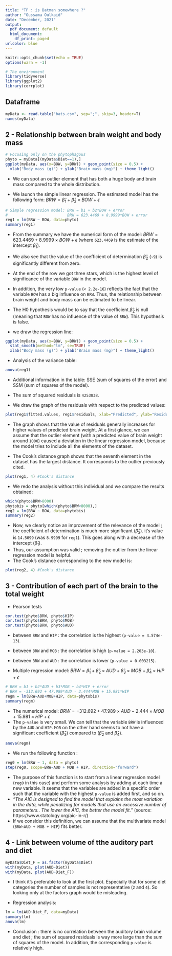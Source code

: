 ```yaml
---
title: "TP : is Batman somewhere ?"
author: "Oussama Oulkaid"
date: "December, 2021"
output:
  pdf_document: default
  html_document:
    df_print: paged
urlcolor: blue
---
```


```r
knitr::opts_chunk$set(echo = TRUE)
options(warn = -1) 
```

```r
# The environment
library(tidyverse)
library(ggplot2)
library(corrplot)
```

## Dataframe
```r
myData <- read.table("bats.csv", sep=";", skip=3, header=T)
names(myData)
```

## 2 - Relationship between brain weight and body mass
```r
# Focusing only on the phytophagous
phyto = myData[(myData$Diet==1),]
ggplot(myData, aes(x=BOW, y=BRW)) + geom_point(size = 0.5) +
  xlab("Body mass (g)") + ylab("Brain mass (mg)") + theme_light()
```
- We can spot an outlier element that has both a huge body and brain mass compared to the whole distribution.

- We launch the simple linear regression. The estimated model has the following form: $BRW = \hat \beta_1 + \hat \beta_2 \times BOW + \epsilon$
```r
# Simple regression model: BRW = b1 + b2*BOW + error
#                          BRW = 623.4469 + 8.9999*BOW + error
reg1 = lm(BRW ~ BOW, data=phyto)
summary(reg1)
```
- From the summary we have the numerical form of the model: $BRW = 623.4469 + 8.9999 \times BOW + \epsilon$ (where `623.4469` is the estimate of the intercept $\hat \beta_1$).
- We also see that the value of the coefficient of determination $\hat \beta_2$ (`~9`) is significantly different from zero.
- At the end of the row we got three stars, which is the highest level of significance of the variable `BOW` in the model.
- In addition, the very low `p-value` (`< 2.2e-16`) reflects the fact that the variable `BOW` has a big influence on `BRW`. Thus, the relationship between brain weight and body mass can be estimated to be linear.
- The H0 hypothesis would be to say that the coefficient $\hat \beta_2$ is null (meaning that `BOW` has no influence of the value of `BRW`). This hypothesis is false.

- we draw the regression line:
```r
ggplot(myData, aes(x=BOW, y=BRW)) + geom_point(size = 0.5) +
  stat_smooth(method="lm", se=TRUE) +
  xlab("Body mass (g)") + ylab("Brain mass (mg)") + theme_light()
```
- Analysis of the variance table:
```r
anova(reg1)
```
- Additional information in the table: SSE (sum of squares of the error) and SSM (sum of squares of the model).
- The sum of squared residuals is `4253838`.

- We draw the graph of the residuals with respect to the predicted values:
```r
plot(reg1$fitted.values, reg1$residuals, xlab="Predicted", ylab="Residuals")
```

- The graph shows that the value of residuals generally increases for higher values of predicted brain weight. At a first glance, we can assume that the outlier element (with a predicted value of brain weight around `1000`) caused a deviation in the linear regression model, because the model tries to include all the elements of the dataset.

- The Cook's distance graph shows that the seventh element in the dataset has the largest distance. It corresponds to the outlier previously cited.
```r
plot(reg1, 4) #Cook's distance
```

- We redo the analysis without this individual and we compare the results obtained:
```r
which(phyto$BRW>8000)
phytobis = phyto[which(phyto$BRW<8000),]
reg2 = lm(BRW ~ BOW, data=phytobis)
summary(reg2)
```
- Now, we clearly notice an improvement of the relevance of the model ; the coefficient of determination is much more significant ($\hat \beta_2$). it's value is `14.5099` (was `8.9999` for `reg1`). This goes along with a decrease of the intercept ($\hat \beta_1$).
- Thus, our assumption was valid ; removing the outlier from the linear regression model is helpful. 
- The Cook's distance corresponding to the new model is:
```r
plot(reg2, 4) #Cook's distance
```

<!--
- Diagnosis of the validity of the linear model approach
```r
par(mfcol=c(2,2))
plot(reg1)
plot(reg2)
```

- One advantage is that the second model allows to have a wider view of the distribution of the sample.

-->

## 3 - Contribution of each part of the brain to the total weight
<!--
```r
phytoNum=phyto[,c(4:8)]
mat.cor=cor(phytoNum)
corrplot(mat.cor, type="upper")
```

-->

- Pearson tests
```r
cor.test(phyto$BRW, phyto$HIP)
cor.test(phyto$BRW, phyto$MOB)
cor.test(phyto$BRW, phyto$AUD)
```
- between `BRW` and `HIP` : the correlation is the highest (`p-value = 4.574e-13`).
- between `BRW` and `MOB` : the correlation is high (`p-value = 2.203e-10`).
- between `BRW` and `AUD` : the correlation is lower (`p-value = 0.003215`).

- Multiple regression model: $BRW = \hat \beta_1 + \hat \beta_2 \times AUD + \hat \beta_3 \times MOB + \hat \beta_4 \times HIP + \epsilon$
```r
# BRW = b1 + b2*AUD + b3*MOB + b4*HIP + error
# BRW = -312.692 + 47.989*AUD - 2.444*MOB + 15.981*HIP
regm = lm(BRW~AUD+MOB+HIP, data=phytobis)
summary(regm)
```
- The numerical model: $BRW = -312.692 + 47.989 \times AUD - 2.444 \times MOB + 15.981 \times HIP + \epsilon$
- The `p-value` is very small. We can tell that the variable `BRW` is influenced by the `AUD` and `HIP`. `MOB` on the other hand seems to not have a significant coefficient ($\hat \beta_3$) compared to ($\hat \beta_2$ and $\hat \beta_4$).

```r
anova(regm)
```

- We run the following function : 
```r
reg0 = lm(BRW ~ 1, data = phyto)
step(reg0, scope=BRW~AUD + MOB + HIP, direction="forward")
```

- The purpose of this function is to start from a linear regression model (`reg0` in this case) and perform some analysis by adding at each time a new variable. It seems that the variables are added in a specific order such that the variable with the highest `p-value` is added first, and so on.
- *"The AIC is designed to find the model that explains the most variation in the data, while penalizing for models that use an excessive number of parameters.. The lower the AIC, the better the model fit."* (source: https://www.statology.org/aic-in-r/)
- If we consider this definition, we can assume that the multivariate model (`BRW~AUD + MOB + HIP`) fits better.

## 4 - Link between volume of tthe auditory part and diet
```r
myData$Diet_F = as.factor(myData$Diet)
with(myData, plot(AUD~Diet))
with(myData, plot(AUD~Diet_F))
```

- I think it's preferable to look at the first plot. Especially that for some diet categories the number of samples is not representative (`2` and `4`). So looking only at the factors graph would be misleading.

- Regression analysis:
```r
lm = lm(AUD~Diet_F, data=myData)
summary(lm)
anova(lm)
```

- Conclusion : there is no correlation between the auditory brain volume and diet ; the sum of squared residuals is way more large than the sum of squares of the model. In addition, the corresponding `p-value` is relatively high.

